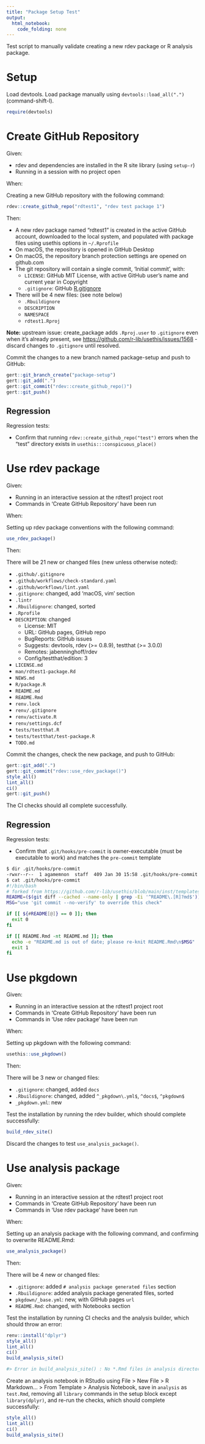 ```yaml
---
title: "Package Setup Test"
output:
  html_notebook:
    code_folding: none
---
```


Test script to manually validate creating a new rdev package or R analysis package.

# Setup

Load devtools. Load package manually using `devtools::load_all(".")` (command-shift-l).

```r
require(devtools)
```

# Create GitHub Repository

Given:

- rdev and dependencies are installed in the R site library (using `setup-r`)
- Running in a session with no project open

When:

Creating a new GitHub repository with the following command:

```r
rdev::create_github_repo("rdtest1", "rdev test package 1")
```

Then:

- A new rdev package named "rdtest1" is created in the active GitHub account, downloaded to the
  local system, and populated with package files using usethis options in `~/.Rprofile`
- On macOS, the repository is opened in GitHub Desktop
- On macOS, the repository branch protection settings are opened on github.com
- The git repository will contain a single commit, 'Initial commit', with:
  - `LICENSE`: GitHub MIT License, with active GitHub user's name and current year in Copyright
  - `.gitignore`: GitHub [R.gitignore](https://github.com/github/gitignore/blob/main/R.gitignore)
- There will be 4 new files: (see note below)
  - `.Rbuildignore`
  - `DESCRIPTION`
  - `NAMESPACE`
  - `rdtest1.Rproj`

**Note:** upstream issue: create_package adds `.Rproj.user` to `.gitignore` even when it's already
present, see <https://github.com/r-lib/usethis/issues/1568> - discard changes to `.gitignore` until
resolved.

Commit the changes to a new branch named package-setup and push to GitHub:

```r
gert::git_branch_create("package-setup")
gert::git_add(".")
gert::git_commit("rdev::create_github_repo()")
gert::git_push()
```

## Regression

Regression tests:

- Confirm that running `rdev::create_github_repo("test")` errors when the "test" directory exists
  in `usethis:::conspicuous_place()`

# Use rdev package

Given:

- Running in an interactive session at the rdtest1 project root
- Commands in 'Create GitHub Repository' have been run

When:

Setting up rdev package conventions with the following command:

```r
use_rdev_package()
```

Then:

There will be 21 new or changed files (new unless otherwise noted):

- `.github/.gitignore`
- `.github/workflows/check-standard.yaml`
- `.github/workflows/lint.yaml`
- `.gitignore`: changed, add 'macOS, vim' section
- `.lintr`
- `.Rbuildignore`: changed, sorted
- `.Rprofile`
- `DESCRIPTION`: changed
  - License: MIT
  - URL: GitHub pages, GitHub repo
  - BugReports: GitHub issues
  - Suggests: devtools, rdev (>= 0.8.9), testthat (>= 3.0.0)
  - Remotes: jabenninghoff/rdev
  - Config/testthat/edition: 3
- `LICENSE.md`
- `man/rdtest1-package.Rd`
- `NEWS.md`
- `R/package.R`
- `README.md`
- `README.Rmd`
- `renv.lock`
- `renv/.gitignore`
- `renv/activate.R`
- `renv/settings.dcf`
- `tests/testthat.R`
- `tests/testthat/test-package.R`
- `TODO.md`

Commit the changes, check the new package, and push to GitHub:

```r
gert::git_add(".")
gert::git_commit("rdev::use_rdev_package()")
style_all()
lint_all()
ci()
gert::git_push()
```

The CI checks should all complete successfully.

## Regression

Regression tests:

- Confirm that `.git/hooks/pre-commit` is owner-executable (must be executable to work) and matches
  the `pre-commit` template

```sh
$ dir .git/hooks/pre-commit
-rwxr--r--  1 agamemnon  staff  409 Jan 30 15:58 .git/hooks/pre-commit
$ cat .git/hooks/pre-commit
#!/bin/bash
# forked from https://github.com/r-lib/usethis/blob/main/inst/templates/readme-rmd-pre-commit.sh
README=($(git diff --cached --name-only | grep -Ei '^README\.[R]?md$'))
MSG="use 'git commit --no-verify' to override this check"

if [[ ${#README[@]} == 0 ]]; then
  exit 0
fi

if [[ README.Rmd -nt README.md ]]; then
  echo -e "README.md is out of date; please re-knit README.Rmd\n$MSG"
  exit 1
fi
```

# Use pkgdown

Given:

- Running in an interactive session at the rdtest1 project root
- Commands in 'Create GitHub Repository' have been run
- Commands in 'Use rdev package' have been run

When:

Setting up pkgdown with the following command:

```r
usethis::use_pkgdown()
```

Then:

There will be 3 new or changed files:

- `.gitignore`: changed, added `docs`
- `.Rbuildignore`: changed, added `^_pkgdown\.yml$`, `^docs$`, `^pkgdown$`
- `_pkgdown.yml`: new

Test the installation by running the rdev builder, which should complete successfully:

```r
build_rdev_site()
```

Discard the changes to test `use_analysis_package()`.

# Use analysis package

Given:

- Running in an interactive session at the rdtest1 project root
- Commands in 'Create GitHub Repository' have been run
- Commands in 'Use rdev package' have been run

When:

Setting up an analysis package with the following command, and confirming to overwrite README.Rmd:

```r
use_analysis_package()
```

Then:

There will be 4 new or changed files:

- `.gitignore`: added `# analysis package generated files` section
- `.Rbuildignore`: added analysis package generated files, sorted
- `pkgdown/_base.yml`: new, with GitHub pages `url`
- `README.Rmd`: changed, with Notebooks section

Test the installation by running CI checks and the analysis builder, which should throw an error:

```r
renv::install("dplyr")
style_all()
lint_all()
ci()
build_analysis_site()

#> Error in build_analysis_site() : No *.Rmd files in analysis directory
```

Create an analysis notebook in RStudio using File > New File > R Markdown... > From Template >
Analysis Notebook, save in `analysis` as `test.Rmd`, removing all `library` commands in the setup
block except `library(dplyr)`, and re-run the checks, which should complete successfully:

```r
style_all()
lint_all()
ci()
build_analysis_site()
```
